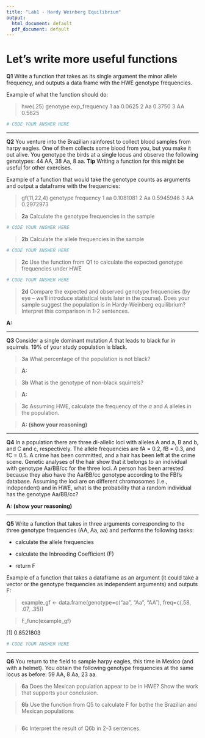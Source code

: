 ```yaml
---
title: "Lab1 - Hardy Weinberg Equilibrium"
output:
  html_document: default
  pdf_document: default
---
```


# Let's write more useful functions

**Q1** Write a function that takes as its single argument the minor allele frequency, and outputs a data frame with the HWE genotype frequencies.

Example of what the function should do:

> hwe(.25)
  genotype exp_frequency
1       aa        0.0625
2       Aa        0.3750
3       AA        0.5625

```r
# CODE YOUR ANSWER HERE
```

____________________________________________________________

**Q2** You venture into the Brazilian rainforest to collect blood samples from harpy eagles. One of them collects some blood from you, but you make it out alive. You genotype the birds at a single locus and observe the following genotypes: 44 AA, 38 Aa, 8 aa.
**Tip** Writing a function for this might be useful for other exercises. 

Example of a function that would take the genotype counts as arguments and output a dataframe with the frequencies:

>gf(11,22,4)
  genotype frequency
1       aa 0.1081081
2       Aa 0.5945946
3       AA 0.2972973

> **2a** Calculate the genotype frequencies in the sample

```r
# CODE YOUR ANSWER HERE
```

> **2b** Calculate the allele frequencies in the sample

```r
# CODE YOUR ANSWER HERE
```

> **2c** Use the function from Q1 to calculate the expected genotype frequencies under HWE

```r
# CODE YOUR ANSWER HERE
```

> **2d** Compare the expected and observed genotype frequencies (by eye – we’ll introduce statistical tests later in the course). Does your sample suggest the population is in Hardy-Weinberg equilibrium? Interpret this comparison in 1-2 sentences. 

**A:**

____________________________________________________________

**Q3** Consider a single dominant mutation *A* that leads to black fur in squirrels. 19% of your study population is black. 

> **3a** What percentage of the population is not black?

> **A:**

> **3b** What is the genotype of non-black squirrels?

> **A:**

> **3c** Assuming HWE, calculate the frequency of the *a* and *A* alleles in the population.

> **A: (show your reasoning)**

____________________________________________________________

 **Q4** In a population there are three di-allelic loci with alleles A and a, B and b, and C and c, respectively.  The allele frequencies are fA = 0.2, fB = 0.3, and fC = 0.5.  A crime has been committed, and a hair has been left at the crime scene. Genetic analyses of the hair show that it belongs to an individual with genotype Aa/BB/cc for the three loci.  A person has been arrested because they also have the Aa/BB/cc genotype according to the FBI’s database. Assuming the loci are on different chromosomes (i.e., independent) and in HWE, what is the probability that a random individual has the genotype Aa/BB/cc? 

**A: (show your reasoning)**

____________________________________________________________
 
 
**Q5** Write a function that takes in three arguments corresponding to the three genotype frequencies (AA, Aa, aa) and performs the following tasks:

- calculate the allele frequencies

- calculate the Inbreeding Coefficient (F)

- return F

Example of a function that takes a dataframe as an argument (it could take a vector or the genotype frequencies as independent arguments) and outputs F:

>example_gf <- data.frame(genotype=c("aa", "Aa", "AA"), freq=c(.58, .07, .35))

> F_func(example_gf)

  [1] 0.8521803

```r
# CODE YOUR ANSWER HERE
```

____________________________________________________________

**Q6** You return to the field to sample harpy eagles, this time in Mexico (and with a helmet). You obtain the following genotype frequencies at the same locus as before: 59 AA, 8 Aa, 23 aa.

> **6a** Does the Mexican population appear to be in HWE? Show the work that supports your conclusion. 

> **6b** Use the function from Q5 to calculate F for bothe the Brazilian and Mexican populations

```r
```

> **6c** Interpret the result of Q6b in 2-3 sentences.
